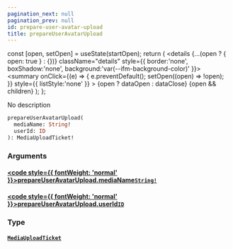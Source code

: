 ```yaml
---
pagination_next: null
pagination_prev: null
id: prepare-user-avatar-upload
title: prepareUserAvatarUpload
---
```









  const [open, setOpen] = useState(startOpen);
  return (
    <details {...(open ? { open: true } : {})} className="details" style={{ border:'none', boxShadow:'none', background:'var(--ifm-background-color)' }}>
      <summary
        onClick={(e) => {
          e.preventDefault();
          setOpen((open) => !open);
        }}
        style={{ listStyle:'none' }}
      >
      {open ? dataOpen : dataClose}
      </summary>
      {open && children}
    </details>
  );
};








No description


```graphql
prepareUserAvatarUpload(
  mediaName: String!
  userId: ID
): MediaUploadTicket!
```




### Arguments

#### [<code style={{ fontWeight: 'normal' }}>prepareUserAvatarUpload.<b>mediaName</b></code>](#)<Bullet />[`String!`](/schema/types/scalars/string.mdx) <Badge class="badge badge--secondary" text="non-null"/> <Badge class="badge badge--secondary" text="scalar"/> 



#### [<code style={{ fontWeight: 'normal' }}>prepareUserAvatarUpload.<b>userId</b></code>](#)<Bullet />[`ID`](/schema/types/scalars/id.mdx) <Badge class="badge badge--secondary" text="scalar"/> 



### Type

#### [`MediaUploadTicket`](/schema/types/objects/media-upload-ticket.mdx) <Badge class="badge badge--secondary" text="object"/> 







